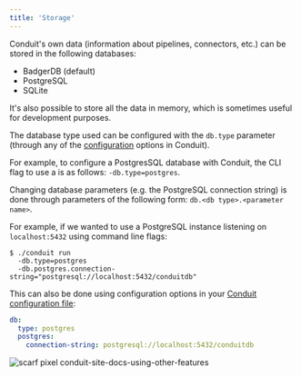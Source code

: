 ```yaml
---
title: 'Storage'
---
```


Conduit's own data (information about pipelines, connectors, etc.) can be stored
in the following databases:
* BadgerDB (default)
* PostgreSQL
* SQLite

It's also possible to store all the data in memory, which is sometimes useful
for development purposes.

The database type used can be configured with the `db.type` parameter (through
any of the [configuration](/docs/configuration#configuration-file) options in Conduit).

For example, to configure a PostgresSQL database with Conduit, the CLI flag to use a is as
follows: `-db.type=postgres`.

Changing database parameters (e.g. the PostgreSQL connection string) is done
through parameters of the following form: `db.<db type>.<parameter name>`. 

For example, if we wanted to use a PostgreSQL instance listening on `localhost:5432` using command line flags:

```shell
$ ./conduit run 
  -db.type=postgres 
  -db.postgres.connection-string="postgresql://localhost:5432/conduitdb"
```

This can also be done using configuration options in your [Conduit configuration file](/docs/configuration#configuration-file):

```yaml
db:
  type: postgres
  postgres:
    connection-string: postgresql://localhost:5432/conduitdb
```

![scarf pixel conduit-site-docs-using-other-features](https://static.scarf.sh/a.png?x-pxid=8c8ff6d5-2756-41a3-b4ca-3ca2be381842)
